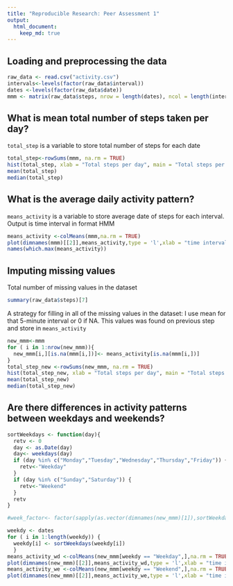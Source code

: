 ```yaml
---
title: "Reproducible Research: Peer Assessment 1"
output: 
  html_document:
    keep_md: true
---
```



## Loading and preprocessing the data
```r
raw_data <- read.csv("activity.csv")
intervals<-levels(factor(raw_data$interval))
dates <-levels(factor(raw_data$date))
mmm <- matrix(raw_data$steps, nrow = length(dates), ncol = length(intervals), dimnames = list(dates,intervals),byrow = TRUE)

```

## What is mean total number of steps taken per day?
 `total_step` is a variable to store total number of steps for each date
```r
total_step<-rowSums(mmm, na.rm = TRUE)
hist(total_step, xlab = "Total steps per day", main = "Total steps per day")
mean(total_step)
median(total_step)
```

## What is the average daily activity pattern?
`means_activity` is a variable to store average date of steps for each interval.
Output is time interval in format HMM
```r
means_activity <-colMeans(mmm,na.rm = TRUE)
plot(dimnames(mmm)[[2]],means_activity,type = 'l',xlab = "time interval", main = "average activity", ylab = 'number of step')
names(which.max(means_activity))
```
## Imputing missing values
Total number of missing values in the dataset
```r
summary(raw_data$steps)[7]
```
A strategy for filling in all of the missing values in the dataset:
I use mean for that 5-minute interval or 0 if NA. This values was found on previous step and store in `means_activity`
```r
new_mmm<-mmm
for ( i in 1:nrow(new_mmm)){
  new_mmm[i,][is.na(mmm[i,])]<- means_activity[is.na(mmm[i,])]
}
total_step_new <-rowSums(new_mmm, na.rm = TRUE)
hist(total_step_new, xlab = "Total steps per day", main = "Total steps per day after filling NA's")
mean(total_step_new)
median(total_step_new)
```
## Are there differences in activity patterns between weekdays and weekends?
```r
sortWeekdays <- function(day){
  retv <- 0
  day <- as.Date(day)
  day<- weekdays(day)
  if (day %in% c("Monday","Tuesday","Wednesday","Thursday","Friday")) {
    retv<-"Weekday"
  }
  if (day %in% c("Sunday","Saturday")) {
    retv<-"Weekend"
  }
  retv
} 

#week_factor<- factor(sapply(as.vector(dimnames(new_mmm)[1]),sortWeekdays))

weekdy <- dates
for ( i in 1:length(weekdy)) {
  weekdy[i] <- sortWeekdays(weekdy[i])
  }
means_activity_wd <-colMeans(new_mmm[weekdy == "Weekday",],na.rm = TRUE)
plot(dimnames(new_mmm)[[2]],means_activity_wd,type = 'l',xlab = "time interval", main = "average activity weekday", ylab = 'number of step')
means_activity_we <-colMeans(new_mmm[weekdy == "Weekend",],na.rm = TRUE)
plot(dimnames(new_mmm)[[2]],means_activity_we,type = 'l',xlab = "time interval", main = "average activity weekend", ylab = 'number of step')

```
